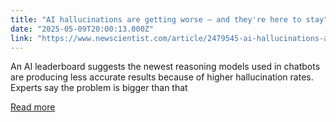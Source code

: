 ```yaml
---
title: "AI hallucinations are getting worse – and they're here to stay"
date: "2025-05-09T20:00:13.000Z"
link: "https://www.newscientist.com/article/2479545-ai-hallucinations-are-getting-worse-and-theyre-here-to-stay/?utm_campaign=RSS%7CNSNS&utm_source=NSNS&utm_medium=RSS&utm_content=technology"
---
```


An AI leaderboard suggests the newest reasoning models used in chatbots are producing less accurate results because of higher hallucination rates. Experts say the problem is bigger than that

[Read more](https://www.newscientist.com/article/2479545-ai-hallucinations-are-getting-worse-and-theyre-here-to-stay/?utm_campaign=RSS%7CNSNS&utm_source=NSNS&utm_medium=RSS&utm_content=technology)
